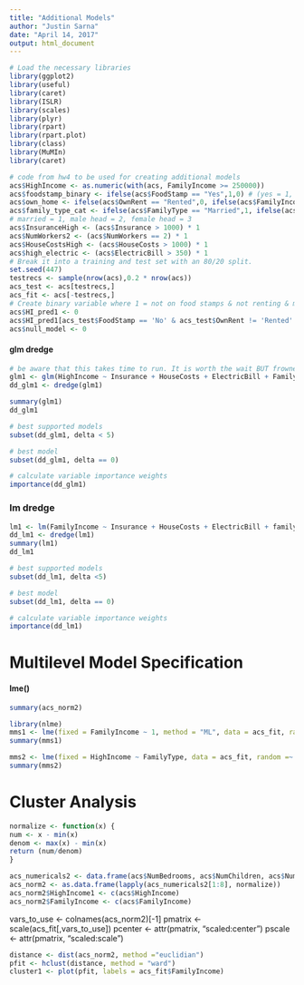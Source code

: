```yaml
---
title: "Additional Models"
author: "Justin Sarna"
date: "April 14, 2017"
output: html_document
---
```


```r
# Load the necessary libraries
library(ggplot2)
library(useful)
library(caret)
library(ISLR)
library(scales)
library(plyr)
library(rpart)
library(rpart.plot)
library(class)
library(MuMIn)
library(caret)
```

```r
# code from hw4 to be used for creating additional models
acs$HighIncome <- as.numeric(with(acs, FamilyIncome >= 250000))
acs$foodstamp_binary <- ifelse(acs$FoodStamp == "Yes",1,0) # (yes = 1, no = 0)
acs$own_home <- ifelse(acs$OwnRent == "Rented",0, ifelse(acs$FamilyIncome == "Mortgage",1,2)) # (own = 1, rent = 0)
acs$family_type_cat <- ifelse(acs$FamilyType == "Married",1, ifelse(acs$FamilyIncome == "Female Head",2,3))
# married = 1, male head = 2, female head = 3
acs$InsuranceHigh <- (acs$Insurance > 1000) * 1
acs$NumWorkers2 <- (acs$NumWorkers == 2) * 1
acs$HouseCostsHigh <- (acs$HouseCosts > 1000) * 1
acs$high_electric <- (acs$ElectricBill > 350) * 1
# Break it into a training and test set with an 80/20 split.
set.seed(447)
testrecs <- sample(nrow(acs),0.2 * nrow(acs))
acs_test <- acs[testrecs,]
acs_fit <- acs[-testrecs,]  
# Create binary variable where 1 = not on food stamps & not renting & married
acs$HI_pred1 <- 0
acs$HI_pred1[acs_test$FoodStamp == 'No' & acs_test$OwnRent != 'Rented' & acs_test$FamilyType == 'Married'] <- 1
acs$null_model <- 0
```
#### glm dredge
```r
# be aware that this takes time to run. It is worth the wait BUT frowned upon when used due to spurious results and inference
glm1 <- glm(HighIncome ~ Insurance + HouseCosts + ElectricBill + FamilyType + FoodStamp + OwnRent + NumBedrooms + NumRooms, family=binomial(logit), na.action = "na.fail", data=acs_fit)
dd_glm1 <- dredge(glm1)
```

```r
summary(glm1)
dd_glm1
```
```r
# best supported models
subset(dd_glm1, delta < 5)

# best model
subset(dd_glm1, delta == 0)

# calculate variable importance weights
importance(dd_glm1) 
```
### lm dredge
```r
lm1 <- lm(FamilyIncome ~ Insurance + HouseCosts + ElectricBill + family_type_cat + FoodStamp + own_home + NumBedrooms + NumRooms, na.action = "na.fail", data=acs_fit)
dd_lm1 <- dredge(lm1)
summary(lm1)
dd_lm1
```
```r
# best supported models
subset(dd_lm1, delta <5)

# best model
subset(dd_lm1, delta == 0)

# calculate variable importance weights
importance(dd_lm1) 
```
# Multilevel Model Specification
#### lme()

```r
summary(acs_norm2)
```
```r
library(nlme)
mms1 <- lme(fixed = FamilyIncome ~ 1, method = "ML", data = acs_fit, random =~ 1 | HouseCosts)
summary(mms1)
```
```r
mms2 <- lme(fixed = HighIncome ~ FamilyType, data = acs_fit, random =~ FamilyType | HouseCosts)
summary(mms2)
```
# Cluster Analysis
```r
normalize <- function(x) {
num <- x - min(x)
denom <- max(x) - min(x)
return (num/denom)
}
```
```r
acs_numericals2 <- data.frame(acs$NumBedrooms, acs$NumChildren, acs$NumPeople, acs$NumRooms, acs$NumVehicles, acs$NumWorkers, acs$HouseCosts, acs$ElectricBill, acs$Insurance)
acs_norm2 <- as.data.frame(lapply(acs_numericals2[1:8], normalize))
acs_norm2$HighIncome1 <- c(acs$HighIncome)
acs_norm2$FamilyIncome <- c(acs$FamilyIncome)
```


vars_to_use <- colnames(acs_norm2)[-1]
pmatrix <- scale(acs_fit[,vars_to_use])
pcenter <- attr(pmatrix, "scaled:center")
pscale <- attr(pmatrix, "scaled:scale")

```r
distance <- dist(acs_norm2, method ="euclidian")
pfit <- hclust(distance, method = "ward")
cluster1 <- plot(pfit, labels = acs_fit$FamilyIncome)
```

